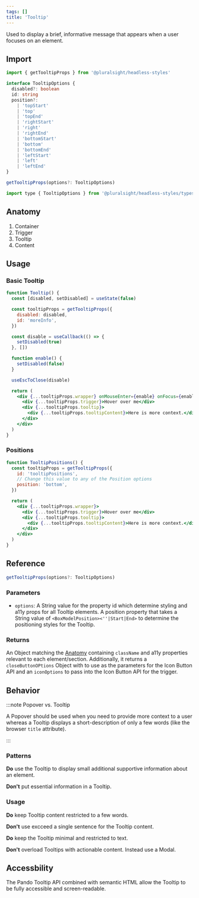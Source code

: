 ```yaml
---
tags: []
title: 'Tooltip'
---
```



<p className="size-xxl">
  Used to display a brief, informative message that appears when a user focuses
  on an element.
</p>

<DocsLinkBar
  github="https://github.com/pluralsight/pando/tree/main/packages/headless-styles/src/components/Tooltip"
  figma="https://www.figma.com/file/ZmH4XsZS5WnKeo28ylM5x1/Pando-UI-kit-(Web)?node-id=1214%3A50560&t=YLA3FBYLefNvfeuf-0"
/>

## Import

```javascript
import { getTooltipProps } from '@pluralsight/headless-styles'
```

```typescript
interface TooltipOptions {
  disabled?: boolean
  id: string
  position?:
    | 'topStart'
    | 'top'
    | 'topEnd'
    | 'rightStart'
    | 'right'
    | 'rightEnd'
    | 'bottomStart'
    | 'bottom'
    | 'bottomEnd'
    | 'leftStart'
    | 'left'
    | 'leftEnd'
}

getTooltipProps(options?: TooltipOptions)
```

```javascript
import type { TooltipOptions } from '@pluralsight/headless-styles/types'
```

## Anatomy

1. Container
2. Trigger
3. Tooltip
4. Content

## Usage

### Basic Tooltip

```jsx live
function Tooltip() {
  const [disabled, setDisabled] = useState(false)

  const tooltipProps = getTooltipProps({
    disabled: disabled,
    id: 'moreInfo',
  })

  const disable = useCallback(() => {
    setDisabled(true)
  }, [])

  function enable() {
    setDisabled(false)
  }

  useEscToClose(disable)

  return (
    <div {...tooltipProps.wrapper} onMouseEnter={enable} onFocus={enable}>
      <div {...tooltipProps.trigger}>Hover over me</div>
      <div {...tooltipProps.tooltip}>
        <div {...tooltipProps.tooltipContent}>Here is more context.</div>
      </div>
    </div>
  )
}
```

### Positions

```jsx live
function TooltipPositions() {
  const tooltipProps = getTooltipProps({
    id: 'tooltipPositions',
    // Change this value to any of the Position options
    position: 'bottom',
  })

  return (
    <div {...tooltipProps.wrapper}>
      <div {...tooltipProps.trigger}>Hover over me</div>
      <div {...tooltipProps.tooltip}>
        <div {...tooltipProps.tooltipContent}>Here is more context.</div>
      </div>
    </div>
  )
}
```

## Reference

```typescript
getTooltipProps(options?: TooltipOptions)
```

### Parameters

- `options`: A String value for the property id which determine styling and a11y props for all Tooltip elements. A position property that takes a String value of `<BoxModelPosition><''|Start|End>` to determine the positioning styles for the Tooltip.

### Returns

An Object matching the [Anatomy](#anatomy) containing `className` and a11y properties relevant to each element/section. Additionally, it returns a `closeButtonOPtions` Object with to use as the parameters for the Icon Button API and an `iconOptions` to pass into the Icon Button API for the trigger.

## Behavior

:::note Popover vs. Tooltip

A Popover should be used when you need to provide more context to a user whereas a Tooltip displays a short-description of only a few words (like the browser `title` attribute).

:::

### Patterns

**Do** use the Tooltip to display small additional supportive information about an element.

**Don't** put essential information in a Tooltip.

### Usage

**Do** keep Tooltip content restricted to a few words.

**Don't** use excceed a single sentence for the Tooltip content.

**Do** keep the Tooltip minimal and restricted to text.

**Don't** overload Tooltips with actionable content. Instead use a Modal.

## Accessbility

The Pando Tooltip API combined with semantic HTML allow the Tooltip to be fully accessible and screen-readable.
